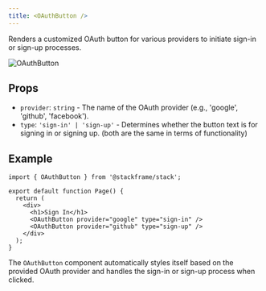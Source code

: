 ```yaml
---
title: <OAuthButton />
---
```


Renders a customized OAuth button for various providers to initiate sign-in or sign-up processes.

![OAuthButton](../imgs/oauth-button.png)

## Props

- `provider`: `string` - The name of the OAuth provider (e.g., 'google', 'github', 'facebook').
- `type`: `'sign-in' | 'sign-up'` - Determines whether the button text is for signing in or signing up. (both are the same in terms of functionality)

## Example

```tsx
import { OAuthButton } from '@stackframe/stack';

export default function Page() {
  return (
    <div>
      <h1>Sign In</h1>
      <OAuthButton provider="google" type="sign-in" />
      <OAuthButton provider="github" type="sign-up" />
    </div>
  );
}

```

The `OAuthButton` component automatically styles itself based on the provided OAuth provider and handles the sign-in or sign-up process when clicked.